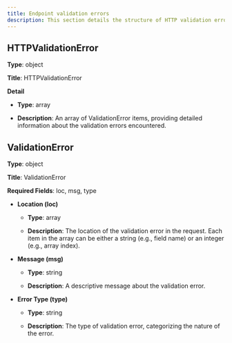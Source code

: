 ```yaml
---
title: Endpoint validation errors 
description: This section details the structure of HTTP validation errors returned by the Unstructured Platform Partition Endpoint.
---
```


## HTTPValidationError

**Type**: object

**Title**: HTTPValidationError

**Detail**

*   **Type**: array
    
*   **Description**: An array of ValidationError items, providing detailed information about the validation errors encountered.
    

## ValidationError

**Type**: object

**Title**: ValidationError

**Required Fields**: loc, msg, type

*   **Location (loc)**
    
    *   **Type**: array
        
    *   **Description**: The location of the validation error in the request. Each item in the array can be either a string (e.g., field name) or an integer (e.g., array index).
        
    
*   **Message (msg)**
    
    *   **Type**: string
        
    *   **Description**: A descriptive message about the validation error.
        
    
*   **Error Type (type)**
    
    *   **Type**: string
        
    *   **Description**: The type of validation error, categorizing the nature of the error.